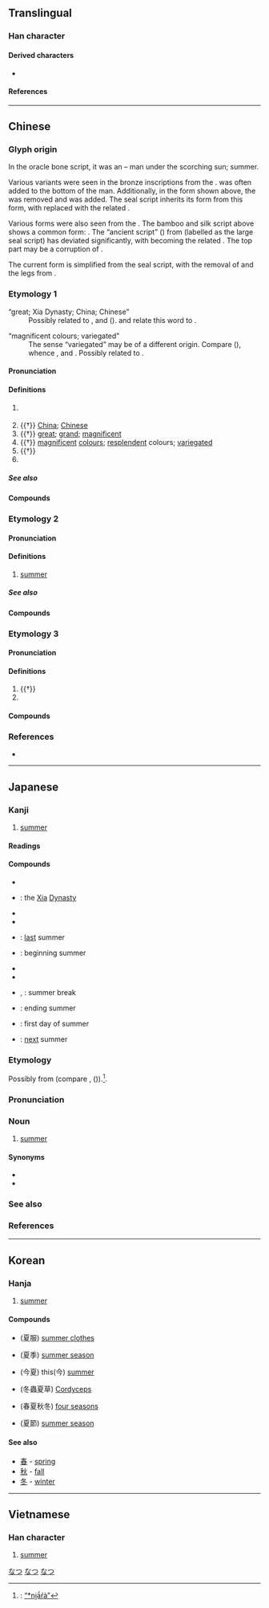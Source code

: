 {{also|复}}
{{character info/new}}
==Translingual==
{{stroke order|strokes=10}}
{{stroke order|type=animate}}

===Han character===
{{Han char|rn=35|rad=夊|as=07|sn=10|four=10247|canj=MUHE|ids=⿱𦣻夂(GJK),⿱𦣻夊(HT)}}

====Derived characters====
* {{l|mul|[[𠌘]], [[嗄]], [[𡏘]], [[𡟺]], [[𡺷]], [[𭡲]], [[𭱣]], [[榎]], [[𤌤]], [[𤧶]], [[𥔹]], [[𦥍]], [[𧏡]], [[𥜂]], [[𮢩]], [[𧈄]], [[𩡘]], [[𮬆]], [[𥫏]], [[𢥭]], [[𣣺]], [[𡕵]], [[𥻴]], [[𪄂]], [[𭐲]], [[𡙣]], [[𭔆]], [[𦷜]], [[𥧜]], [[厦]], [[𭕥]], [[廈]], [[𤹉]], [[𢟜]], [[𡖃]]}}

====References====
{{Han ref|kx=0245.120|dkj=05720|dj=0485.290|hdz=20869.100|uh=590F}}

----

==Chinese==
{{zh-forms|alt=昰,𠀼,𠌘,𠍺,𡔰,𡕭,𡕻,𡕾,𡖃,𣋗,𤴞,𧈄,𩖳}}

===Glyph origin===
{{Han etyl}}
In the oracle bone script, it was an {{Han compound|日|頁|ls=ic|t1=sun|t2=head; man|nocap=1}} – man under the scorching sun; summer.

Various variants were seen in the bronze inscriptions from the {{w|Spring and Autumn period}}. {{zh-l|*止|foot}} was often added to the bottom of the man. Additionally, in the form shown above, the {{zh-l|*日}} was removed and {{zh-l|*𦥑|two hands}} was added. The seal script inherits its form from this form, with {{zh-l|*止}} replaced with the related {{zh-l|*夊}}.

Various forms were also seen from the {{w|Warring States period}}. The bamboo and silk script above shows a common form: {{Han compound|日|止|頁}}. The “ancient script” ({{zh-l|*古文}}) from ''{{w|Shuowen}}'' (labelled as the large seal script) has deviated significantly, with {{zh-l|*止}} becoming the related {{zh-l|*足}}. The top part may be a corruption of {{zh-l|*頁}}.

The current form is simplified from the seal script, with the removal of {{zh-l|*𦥑}} and the legs from {{zh-l|*頁}}.

===Etymology 1===
; “great; Xia Dynasty; China; Chinese”
: Possibly related to {{och-l|假|great}}, {{och-l|嘏|great}} and {{och-l|廈|big house}} ({{zh-ref|Wang, 1980}}). {{zh-ref|Shi (2000)}} and {{zh-ref|Mair (2013)}} relate this word to {{cog|bo|རྒྱ||great; wide; width; size; expanse; China}}.

; “magnificent colours; variegated”
: The sense “variegated” may be of a different origin. Compare {{cog|sit-pro||*Krā(H)|variegated}} ({{zh-ref|Starostin}}), whence {{cog|bo|བཀྲ||variegated; bright; radiant; splendid}}, {{cog|bo|ཁྲ||many-coloured; variegated; mottled; striped}} and {{cog|my|ကျား||variegated; striped; chequered}}. Possibly related to {{och-l|騢|horse with mixed red and white colour}}.

====Pronunciation====
{{zh-pron
|m=xià
|c=haa6
|h=pfs=ha
|md=hâ
|mn=xm,qz,tw:hā/zz:hēe
|mn-t=hê7
|w=3hho,3hhia
|w_note=3hho - vernacular; 3hhia - literary
|mc=1
|oc=1,1
|ma=y
|cat=n,a,pn
}}

====Definitions====
{{zh-hanzi}}

# {{zh-div|朝}} {{lb|zh|historical}} {{w|Xia Dynasty}}
# {{†}} {{lb|zh|by extension}} [[China]]; [[Chinese]]
# {{†}} [[great]]; [[grand]]; [[magnificent]]
# {{†}} [[magnificent]] [[colour]]s; [[resplendent]] colours; [[variegated]]
# {{†}} {{zh-alt-form|廈|[[big]] [[house]]}}
# {{surname|lang=zh}}

=====See also=====
{{zh-Chinese dynasties}}

====Compounds====
{{zh-der|fold=1|寧夏|夏禮|中夏|大夏|夏禹|夏屋|函夏|夏朝|子夏懸鶉|夏鼎|區夏|廣夏細旃|子夏肥|夏桀|夏書|夏庭|夏官|夏后氏|夏侯|夏曆|夏正|方夏|有夏|旌夏|李劉馬夏|猾夏|用夏變夷|江夏|華夏|諴夏|諸夏|西夏}}

===Etymology 2===

====Pronunciation====
{{zh-pron
|m=xià
|c=haa6
|h=pfs=ha
|md=hâ
|mn=xm,qz,tw:hē/xm,qz,tw:hā/zz:hēe
|mn_note=hē/hēe - vernacular; hā/hēe - literary
|mn-t=hê7
|w=3hho,3hhia
|w_note=3hho - vernacular; 3hhia - literary
|mc=2
|oc=2,2
|cat=n
}}

====Definitions====
{{zh-hanzi}}

# [[summer]] {{gloss|season}}

=====See also=====
{{table:seasons/zh}}

====Compounds====
{{zh-der|夏播|夏布|夏季|夏曆|夏糧|夏令|夏令時|夏令營|夏日|夏時制|夏熟|夏天|夏衣|夏至|夏至草|夏至點|夏至線|夏裝|夏服|中夏|剪夏羅|夏娃|夏枯草|夏畦|夏臘|夏五|冬蟲夏草|仲夏|半夏|夏苗|三冬兩夏|三夏|夏眠|夏季作物|夏雨雨人|季夏|冬扇夏爐|害夏|夏威夷州|夏季季風|夏候鳥|夏蟲朝菌|夏蟲|夏日可畏|夏令時間|夏五郭公|九夏|孟夏|初夏|冬暖夏涼|夏鑪冬扇|冬溫夏凊|夏正|炎炎夏日|涼夏|晾夏|歇夏|消夏|破夏|炎夏|春風夏雨|春誦夏絃|無冬無夏|殘夏|盛夏|歷夏經秋|拉夏|結夏安居|蘭開夏|約克夏|約克夏豬|過夏|立夏|結夏|賽夏族|郭公夏五|長夏|金夏沙|苦夏}}

===Etymology 3===

====Pronunciation====
{{zh-pron
|m=jiǎ
|c=gaa2
|cat=n
}}

====Definitions====
{{zh-hanzi}}

# {{†}} {{zh-alt-form|檟}}
# {{zh-used in|陽夏}}

====Compounds====
{{zh-der|夏楚|陽夏}}

===References===
* {{R:yue:Hanzi}}

{{zh-cat|Beginning}}

----

==Japanese==

===Kanji===
{{ja-kanji|grade=2|rs=夊07}}

# [[summer]]

====Readings====
{{ja-readings
|goon=げ
|kanon=か
|kun=なつ-
}}

====Compounds====
{{top3}}
* {{ja-r|夏時|げし}}
* {{ja-r|夏朝|^かちょう}}: the [[xia|Xia]] [[dynasty|Dynasty]]
* {{ja-r|夏炉冬扇|かろとうせん}}
* {{ja-r|夏至|げし}}
{{mid3}}
* {{ja-r|昨夏|さっか}}: [[last]] summer
* {{ja-r|初夏|しょか}}: beginning summer
* {{ja-r|夏鳥|なつどり}}
* {{ja-r|夏場|なつば}}
{{mid3}}
* {{ja-r|夏休み|なつやすみ}}, {{ja-r|夏休|なつやすみ}}: summer break
* {{ja-r|晩夏|ばんか}}: ending summer
* {{ja-r|立夏|りっか}}: first day of summer
* {{ja-r|翌夏|よくなつ}}: [[next]] summer
{{bottom}}

===Etymology===
Possibly from {{der|ja|tut-pro|*ni̯ā́ŕà||young; spring, summer}} (compare {{cog|ko|여름||summer}}, {{cog|trk-pro|*jāŕ||summer}} ({{cog|tr|yaz}})).<ref>{{R:tut-pro:SDM}}: [http://starling.rinet.ru/cgi-bin/response.cgi?single=1&basename=%2fdata%2falt%2faltet&text_number=1476&root=config “*ni̯ā́ŕà”]</ref>.

===Pronunciation===
{{wikipedia|lang=ja}}
{{ja-kanjitab|なつ|yomi=k}}
{{ja-pron|acc=2|なつ|y=k}}

===Noun===
{{ja-noun|なつ}}

# [[summer]] {{gloss|season}}

====Synonyms====
* {{ja-r|夏季|かき}}
* {{ja-r|夏期|かき}}

===See also===
{{table:seasons/ja}}

===References===
<references/>

[[Category:Japanese basic words|なつ]]
[[Category:ja:Calendar terms|なつ]]
[[Category:ja:Seasons|なつ]]

----

==Korean==

===Hanja===
{{ko-hanja|hangeul=[[하]]|emhun=여름|rv=ha|mr=ha}}

# [[summer]]

====Compounds====
* {{l|ko|하복}}(夏服) [[summer clothes]]
* {{l|ko|하계}}(夏季) [[summer season]]
* {{l|ko|금하}}(今夏) this(今) [[summer]]
* {{l|ko|동충하초}}(冬蟲夏草) [[Cordyceps]]
* {{l|ko|춘하추동}}(春夏秋冬) [[four seasons]]
* {{l|ko|하절}}(夏節) [[summer season]]

====See also====
* [[春]] - [[spring]]
* [[秋]] - [[fall]]
* [[冬]] - [[winter]]

----

==Vietnamese==

===Han character===
{{vi-hantu|[[hạ]], [[hè]]|rs=夊07}}

# [[summer]]